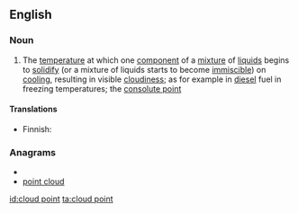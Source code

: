 {{wikipedia}}
==English==

===Noun===
{{en-noun|sg=[[cloud]] [[point]]}}

#{{chemistry}} The [[temperature]] at which one [[component]] of a [[mixture]] of [[liquid]]s begins to [[solidify]] (or a mixture of liquids starts to become [[immiscible]]) on [[cooling]], resulting in visible [[cloudiness]]; as for example in [[diesel]] fuel in freezing temperatures; the [[consolute point]]

====Translations====
{{trans-top|temperature}}
* Finnish: {{t-|fi|samepiste}}
{{trans-mid}}
{{trans-bottom}}

===Anagrams===
* {{alphagram|cdilnooptu}}
* [[point cloud#English|point cloud]]


[[id:cloud point]]
[[ta:cloud point]]